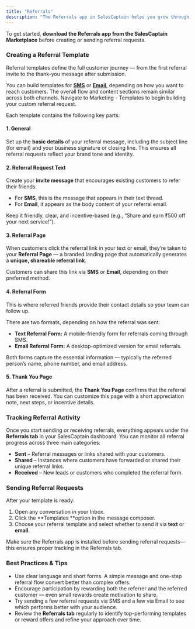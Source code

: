 ```yaml
---
title: "Referrals"
description: "The Referrals app in SalesCaptain helps you grow through word-of-mouth by turning satisfied customers into active promoters. You can create customizable referral templates for both text and email, share them directly from your Inbox, and track all activity in one place."
---
```


To get started, **download the Referrals app from the SalesCaptain Marketplace** before creating or sending referral requests.

### **Creating a Referral Template**

Referral templates define the full customer journey — from the first referral invite to the thank-you message after submission.

You can build templates for [**SMS**](/Core-Features/Marketing/SMS-Templates) or [**Email**](/Core-Features/Marketing/Email-Templates), depending on how you want to reach customers. The overall flow and content sections remain similar across both channels. Navigate to Marketing - Templates to begin building your custom referral request. 

Each template contains the following key parts:

#### **1. General**

Set up the **basic details** of your referral message, including the subject line (for email) and your business signature or closing line. This ensures all referral requests reflect your brand tone and identity.

#### **2. Referral Request Text**

Create your **invite message** that encourages existing customers to refer their friends.

- For **SMS**, this is the message that appears in their text thread.
- For **Email**, it appears as the body content of your referral email.

Keep it friendly, clear, and incentive-based (e.g., “Share and earn ₹500 off your next service!”).

#### **3. Referral Page**

When customers click the referral link in your text or email, they’re taken to your **Referral Page** — a branded landing page that automatically generates a **unique, shareable referral link**.

Customers can share this link via **SMS** or **Email**, depending on their preferred method.

#### **4. Referral Form**

This is where referred friends provide their contact details so your team can follow up.

There are two formats, depending on how the referral was sent:

- **Text Referral Form:** A mobile-friendly form for referrals coming through SMS.
- **Email Referral Form:** A desktop-optimized version for email referrals.

Both forms capture the essential information — typically the referred person’s name, phone number, and email address.

#### **5. Thank You Page**

After a referral is submitted, the **Thank You Page** confirms that the referral has been received. You can customize this page with a short appreciation note, next steps, or incentive details.

### **Tracking Referral Activity**

Once you start sending or receiving referrals, everything appears under the **Referrals tab** in your SalesCaptain dashboard. You can monitor all referral progress across three main categories:

- **Sent** – Referral messages or links shared with your customers.
- **Shared** – Instances where customers have forwarded or shared their unique referral links.
- **Received** – New leads or customers who completed the referral form.

### **Sending Referral Requests**

After your template is ready:

1. Open any conversation in your Inbox.
2. Click the **Templates **option in the message composer.
3. Choose your referral template and select whether to send it via **text** or **email**.

<Tip>
  Make sure the Referrals app is installed before sending referral requests—this ensures proper tracking in the Referrals tab.
</Tip>

### **Best Practices & Tips**

- Use clear language and short forms. A simple message and one-step referral flow convert better than complex offers.
- Encourage participation by rewarding both the referrer and the referred customer — even small rewards create motivation to share.
- Try sending a few referral requests via SMS and a few via Email to see which performs better with your audience.
- Review the **Referrals tab** regularly to identify top-performing templates or reward offers and refine your approach over time.
